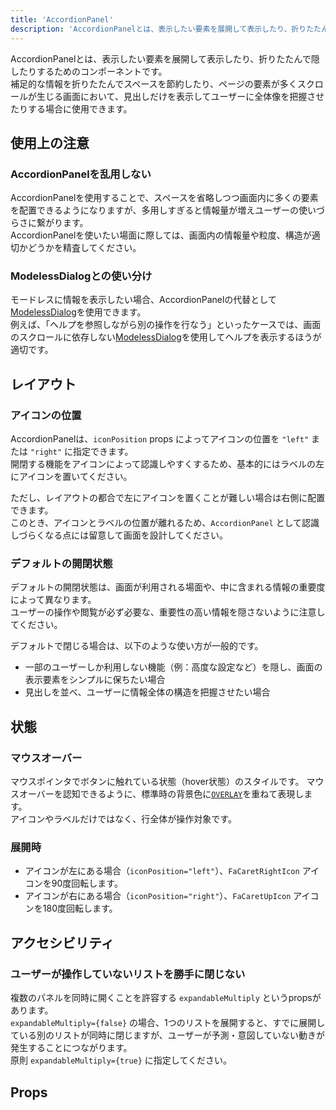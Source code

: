 ```yaml
---
title: 'AccordionPanel'
description: 'AccordionPanelとは、表示したい要素を展開して表示したり、折りたたんで隠したりするためのコンポーネントです。'
---
```


AccordionPanelとは、表示したい要素を展開して表示したり、折りたたんで隠したりするためのコンポーネントです。  
補足的な情報を折りたたんでスペースを節約したり、ページの要素が多くスクロールが生じる画面において、見出しだけを表示してユーザーに全体像を把握させたりする場合に使用できます。

<ComponentStory name="AccordionPanel" />

## 使用上の注意
### AccordionPanelを乱用しない
AccordionPanelを使用することで、スペースを省略しつつ画面内に多くの要素を配置できるようになりますが、多用しすぎると情報量が増えユーザーの使いづらさに繋がります。  
AccordionPanelを使いたい場面に際しては、画面内の情報量や粒度、構造が適切かどうかを精査してください。

### ModelessDialogとの使い分け
モードレスに情報を表示したい場合、AccordionPanelの代替として[ModelessDialog](../../ModelessDialog)を使用できます。  
例えば、「ヘルプを参照しながら別の操作を行なう」といったケースでは、画面のスクロールに依存しない[ModelessDialog](../../ModelessDialog)を使用してヘルプを表示するほうが適切です。

## レイアウト

### アイコンの位置
AccordionPanelは、`iconPosition` props によってアイコンの位置を `"left"` または `"right"` に指定できます。  
開閉する機能をアイコンによって認識しやすくするため、基本的にはラベルの左にアイコンを置いてください。  

ただし、レイアウトの都合で左にアイコンを置くことが難しい場合は右側に配置できます。  
このとき、アイコンとラベルの位置が離れるため、`AccordionPanel` として認識しづらくなる点には留意して画面を設計してください。

### デフォルトの開閉状態

デフォルトの開閉状態は、画面が利用される場面や、中に含まれる情報の重要度によって異なります。  
ユーザーの操作や閲覧が必ず必要な、重要性の高い情報を隠さないように注意してください。  

デフォルトで閉じる場合は、以下のような使い方が一般的です。
- 一部のユーザーしか利用しない機能（例：高度な設定など）を隠し、画面の表示要素をシンプルに保ちたい場合
- 見出しを並べ、ユーザーに情報全体の構造を把握させたい場合

## 状態

### マウスオーバー
マウスポインタでボタンに触れている状態（hover状態）のスタイルです。
マウスオーバーを認知できるように、標準時の背景色に[`OVERLAY`](/products/design-tokens/color/#h3-3)を重ねて表現します。  
アイコンやラベルだけではなく、行全体が操作対象です。

### 展開時
- アイコンが左にある場合（`iconPosition="left"`）、`FaCaretRightIcon` アイコンを90度回転します。
- アイコンが右にある場合（`iconPosition="right"`）、`FaCaretUpIcon` アイコンを180度回転します。

## アクセシビリティ
### ユーザーが操作していないリストを勝手に閉じない
複数のパネルを同時に開くことを許容する `expandableMultiply` というpropsがあります。  
`expandableMultiply={false}` の場合、1つのリストを展開すると、すでに展開している別のリストが同時に閉じますが、ユーザーが予測・意図していない動きが発生することにつながります。  
原則 `expandableMultiply={true}` に指定してください。

## Props

<ComponentPropsTable name="AccordionPanel" showTitle />

<ComponentPropsTable name="AccordionPanelItem" showTitle />

<ComponentPropsTable name="AccordionPanelTrigger" showTitle />